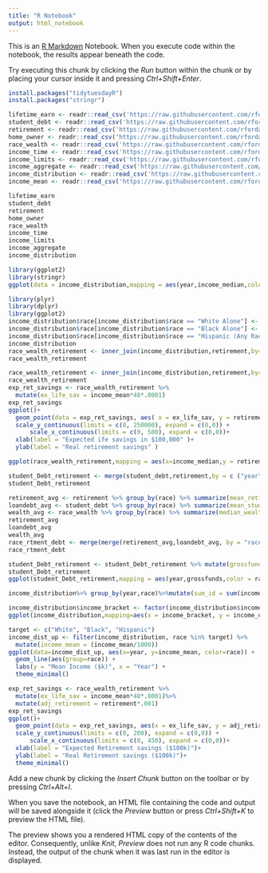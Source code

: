 ---
title: "R Notebook"
output: html_notebook
---

This is an [R Markdown](http://rmarkdown.rstudio.com) Notebook. When you execute code within the notebook, the results appear beneath the code. 

Try executing this chunk by clicking the *Run* button within the chunk or by placing your cursor inside it and pressing *Ctrl+Shift+Enter*. 

```{r}
install.packages("tidytuesdayR")
install.packages("stringr")
```
```{r}

lifetime_earn <- readr::read_csv('https://raw.githubusercontent.com/rfordatascience/tidytuesday/master/data/2021/2021-02-09/lifetime_earn.csv')
student_debt <- readr::read_csv('https://raw.githubusercontent.com/rfordatascience/tidytuesday/master/data/2021/2021-02-09/student_debt.csv')
retirement <- readr::read_csv('https://raw.githubusercontent.com/rfordatascience/tidytuesday/master/data/2021/2021-02-09/retirement.csv')
home_owner <- readr::read_csv('https://raw.githubusercontent.com/rfordatascience/tidytuesday/master/data/2021/2021-02-09/home_owner.csv')
race_wealth <- readr::read_csv('https://raw.githubusercontent.com/rfordatascience/tidytuesday/master/data/2021/2021-02-09/race_wealth.csv')
income_time <- readr::read_csv('https://raw.githubusercontent.com/rfordatascience/tidytuesday/master/data/2021/2021-02-09/income_time.csv')
income_limits <- readr::read_csv('https://raw.githubusercontent.com/rfordatascience/tidytuesday/master/data/2021/2021-02-09/income_limits.csv')
income_aggregate <- readr::read_csv('https://raw.githubusercontent.com/rfordatascience/tidytuesday/master/data/2021/2021-02-09/income_aggregate.csv')
income_distribution <- readr::read_csv('https://raw.githubusercontent.com/rfordatascience/tidytuesday/master/data/2021/2021-02-09/income_distribution.csv')
income_mean <- readr::read_csv('https://raw.githubusercontent.com/rfordatascience/tidytuesday/master/data/2021/2021-02-09/income_mean.csv')
```
```{r}
lifetime_earn
student_debt
retirement
home_owner
race_wealth
income_time
income_limits
income_aggregate 
income_distribution

```


```{r}
library(ggplot2)
library(stringr)
ggplot(data = income_distribution,mapping = aes(year,income_median,color = race))+ geom_line()
```


```{r}
library(plyr)
library(dplyr)
library(ggplot2)
income_distribution$race[income_distribution$race == "White Alone"] <- "White"
income_distribution$race[income_distribution$race == "Black Alone"] <- "Black"
income_distribution$race[income_distribution$race == "Hispanic (Any Race)"] <- "Hispanic"
income_distribution
race_wealth_retirement <- inner_join(income_distribution,retirement,by=c("year","race"))
race_wealth_retirement
```
```{r}
race_wealth_retirement <- inner_join(income_distribution,retirement,by=c("year","race"))
race_wealth_retirement
exp_ret_savings <- race_wealth_retirement %>%
  mutate(ex_life_sav = income_mean*48*.0001)
exp_ret_savings
ggplot()+
  geom_point(data = exp_ret_savings, aes( x = ex_life_sav, y = retirement, group = race, color = race))+
  scale_y_continuous(limits = c(0, 250000), expand = c(0,0)) +
      scale_x_continuous(limits = c(0, 500), expand = c(0,0))+
  xlab(label = "Expected ife savings in $100,000" )+
  ylab(label = "Real retirement savings" )
```


```{r}
ggplot(race_wealth_retirement,mapping = aes(x=income_median,y = retirement))+geom_point(aes(color = race))
```

```{r}
student_Debt_retirement <- merge(student_debt,retirement,by = c ("year","race"))
student_Debt_retirement
```
```{r}
retirement_avg <- retirement %>% group_by(race) %>% summarize(mean_retirement = mean(retirement),median_retirement= median(retirement)) %>% ungroup() 
loandebt_avg <- student_debt %>% group_by(race) %>% summarize(mean_student_debt = mean(loan_debt)) %>% ungroup()
wealth_avg <- race_wealth %>% group_by(race) %>% summarize(median_wealth = median(wealth_family,na.rm = TRUE)) %>% ungroup()
retirement_avg
loandebt_avg
wealth_avg
race_rtment_debt <- merge(merge(retirement_avg,loandebt_avg, by = "race"),wealth_avg, by= "race")
race_rtment_debt
```
```{r}
student_Debt_retirement <- student_Debt_retirement %>% mutate(grossfunds = retirement - loan_debt)
student_Debt_retirement
ggplot(student_Debt_retirement,mapping = aes(year,grossfunds,color = race)) + geom_line()

```
```{r}
income_distribution%>% group_by(year,race)%>%mutate(sum_id = sum(income_distribution))

income_distribution$income_bracket <- factor(income_distribution$income_bracket,levels = c("Under $15,000","$15,000 to $24,999","$25,000 to $34,999","$35,000 to $49,999","$50,000 to $74,999","$75,000 to $99,999","$100,000 to $149,999","$150,000 to $199,999","$200,000 and over"))
ggplot(income_distribution,mapping=aes(x = income_bracket, y = income_distribution,group = race,fill = race)) + geom_col(position = "dodge") + coord_flip()
```


```{r}
target <- c("White", "Black", "Hispanic")
income_dist_up <- filter(income_distribution, race %in% target) %>%
  mutate(income_mean = (income_mean/1000))
ggplot(data=income_dist_up, aes(x=year, y=income_mean, color=race)) +
  geom_line(aes(group=race)) +
  labs(y = "Mean Income ($k)", x = "Year") +
  theme_minimal()
```
```{r}
exp_ret_savings <- race_wealth_retirement %>%
  mutate(ex_life_sav = income_mean*48*.0001)%>%
  mutate(adj_retirement = retirement*.001)
exp_ret_savings
ggplot()+
  geom_point(data = exp_ret_savings, aes(x = ex_life_sav, y = adj_retirement, group = race, color = race))+
  scale_y_continuous(limits = c(0, 200), expand = c(0,0)) +
      scale_x_continuous(limits = c(0, 450), expand = c(0,0))+
  xlab(label = "Expected Retirement savings ($100k)")+
  ylab(label = "Real Retirement savings ($100k)")+
  theme_minimal()
```


Add a new chunk by clicking the *Insert Chunk* button on the toolbar or by pressing *Ctrl+Alt+I*.

When you save the notebook, an HTML file containing the code and output will be saved alongside it (click the *Preview* button or press *Ctrl+Shift+K* to preview the HTML file).

The preview shows you a rendered HTML copy of the contents of the editor. Consequently, unlike *Knit*, *Preview* does not run any R code chunks. Instead, the output of the chunk when it was last run in the editor is displayed.
